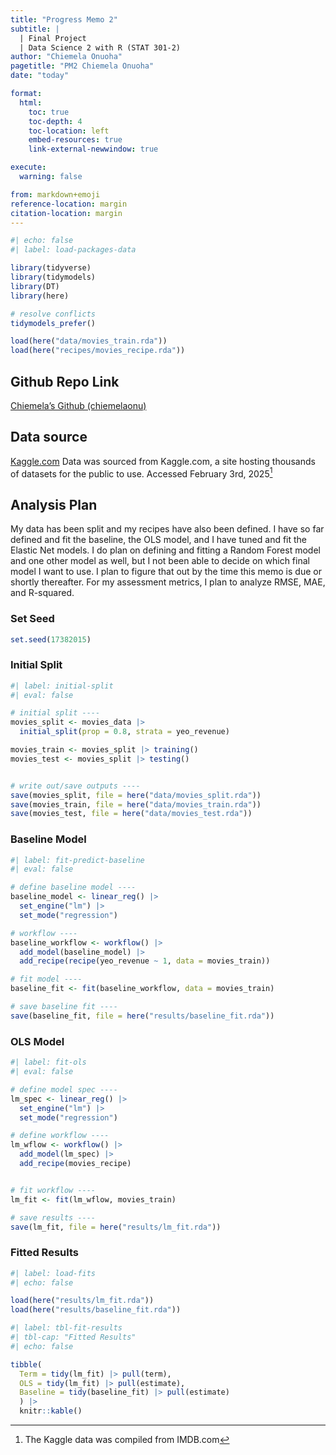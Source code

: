 ```yaml
---
title: "Progress Memo 2"
subtitle: |
  | Final Project 
  | Data Science 2 with R (STAT 301-2)
author: "Chiemela Onuoha"
pagetitle: "PM2 Chiemela Onuoha"
date: "today"

format:
  html:
    toc: true
    toc-depth: 4
    toc-location: left
    embed-resources: true
    link-external-newwindow: true

execute:
  warning: false

from: markdown+emoji
reference-location: margin
citation-location: margin
---
```



```r
#| echo: false
#| label: load-packages-data

library(tidyverse)
library(tidymodels)
library(DT)
library(here)

# resolve conflicts
tidymodels_prefer()

load(here("data/movies_train.rda"))
load(here("recipes/movies_recipe.rda"))

```

::: {.callout-tip icon=false}

## Github Repo Link

[Chiemela's Github (chiemelaonu)](https://github.com/stat301-2-2025-winter/final-project-2-chiemelaonu.git)

:::

## Data source

[Kaggle.com](https://www.kaggle.com/datasets/ashpalsingh1525/imdb-movies-dataset/data)
Data was sourced from Kaggle.com, a site hosting thousands of datasets for the public to use. Accessed February 3rd, 2025^[The Kaggle data was compiled from IMDB.com]

## Analysis Plan
My data has been split and my recipes have also been defined. I have so far defined and fit the baseline, the OLS model, and I have tuned and fit the Elastic Net models. I do plan on defining and fitting a Random Forest model and one other model as well, but I not been able to decide on which final model I want to use. I plan to figure that out by the time this memo is due or shortly thereafter. For my assessment metrics, I plan to analyze RMSE, MAE, and R-squared. 

### Set Seed 
```r
set.seed(17382015)

```

### Initial Split
```r
#| label: initial-split
#| eval: false

# initial split ----
movies_split <- movies_data |>
  initial_split(prop = 0.8, strata = yeo_revenue)

movies_train <- movies_split |> training()
movies_test <- movies_split |> testing()


# write out/save outputs ----
save(movies_split, file = here("data/movies_split.rda"))
save(movies_train, file = here("data/movies_train.rda"))
save(movies_test, file = here("data/movies_test.rda"))
```

### Baseline Model
```r
#| label: fit-predict-baseline
#| eval: false

# define baseline model ----
baseline_model <- linear_reg() |>
  set_engine("lm") |>
  set_mode("regression")

# workflow ----
baseline_workflow <- workflow() |>
  add_model(baseline_model) |>
  add_recipe(recipe(yeo_revenue ~ 1, data = movies_train))

# fit model ----
baseline_fit <- fit(baseline_workflow, data = movies_train)

# save baseline fit ----
save(baseline_fit, file = here("results/baseline_fit.rda"))

```

### OLS Model
```r
#| label: fit-ols
#| eval: false

# define model spec ----
lm_spec <- linear_reg() |>
  set_engine("lm") |>
  set_mode("regression")

# define workflow ----
lm_wflow <- workflow() |>
  add_model(lm_spec) |>
  add_recipe(movies_recipe)


# fit workflow ----
lm_fit <- fit(lm_wflow, movies_train)

# save results ----
save(lm_fit, file = here("results/lm_fit.rda"))

```


### Fitted Results
```r
#| label: load-fits
#| echo: false

load(here("results/lm_fit.rda"))
load(here("results/baseline_fit.rda"))
```

```r
#| label: tbl-fit-results
#| tbl-cap: "Fitted Results"
#| echo: false

tibble(
  Term = tidy(lm_fit) |> pull(term),
  OLS = tidy(lm_fit) |> pull(estimate),
  Baseline = tidy(baseline_fit) |> pull(estimate)
  ) |>
  knitr::kable()

```

